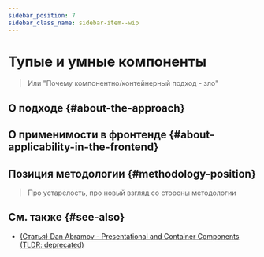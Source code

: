 ```yaml
---
sidebar_position: 7
sidebar_class_name: sidebar-item--wip
---
```



# Тупые и умные компоненты

<WIP ticket="214" />

> Или "Почему компонентно/контейнерный подход - зло"

## О подходе {#about-the-approach}

## О применимости в фронтенде {#about-applicability-in-the-frontend}

## Позиция методологии {#methodology-position}

> Про устарелость, про новый взгляд со стороны методологии

## См. также {#see-also}

- [(Статья) Dan Abramov - Presentational and Container Components (TLDR: deprecated)](https://medium.com/@dan_abramov/smart-and-dumb-components-7ca2f9a7c7d0)
